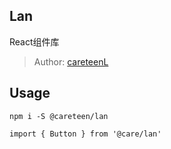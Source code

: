 <Meta title="Lan DESIGN /Welcome" />

## Lan

React组件库

> Author: [careteenL](https://github.com/careteenL)

## Usage

```shell
npm i -S @careteen/lan
```

```tsx
import { Button } from '@care/lan'
```
